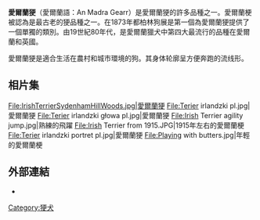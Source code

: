 {{Infobox Dogbreed
| akcgroup = 㹴
| akcstd = http://www.akc.org/breeds/irish_terrier/index.cfm
| altname = 愛爾蘭紅㹴
| ankcgroup = Group 2 (㹴)
| ankcstd = http://www.ankc.aust.com/irishterr.html
| ckcgroup = Group 4 – 㹴
| ckcstd = http://www.ckc.ca/en/Default.aspx?tabid=99&BreedCode=IIT
| country = {{愛爾蘭}} 
| fcigroup = 3
| fcinum = 139
| fcisection = 1
| fcistd = http://www.fci.be/Nomenclature/Standards/139g03-en.pdf
| image         = Irish-terrier.jpg
| image_caption = 愛爾蘭㹴
| kcukgroup     = 㹴
| kcukstd       = http://www.thekennelclub.org.uk/item/76
| name          = 愛爾蘭㹴
| nzkcgroup     = 㹴
| nzkcstd       = http://www.nzkc.org.nz/br244.html
| ukcgroup      = 㹴
| ukcstd        = http://mail.ukcdogs.com/UKCweb.nsf/80de88211ee3f2dc8525703f004ccb1e/c1e81a4eea6e14d08525704d005f0243?OpenDocument
}}

'''愛爾蘭㹴'''（愛爾蘭語：An Madra Gearr）是愛爾蘭㹴的許多品種之一。愛爾蘭梗被認為是最古老的㹴品種之一。在1873年都柏林狗展是第一個為愛爾蘭㹴提供了一個單獨的類別。由19世紀80年代，是愛爾蘭獵犬中第四大最流行的品種在愛爾蘭和英國。

愛爾蘭㹴是適合生活在農村和城市環境的狗。其身体轮廓呈方便奔跑的流线形。

== 相片集 ==

<gallery mode="packed-hover" width=120 heights="120">
File:IrishTerrierSydenhamHillWoods.jpg|愛爾蘭㹴
File:Terier irlandzki pl.jpg|愛爾蘭㹴
File:Terier irlandzki głowa pl.jpg|愛爾蘭㹴 
File:Irish Terrier agility jump.jpg|熟練的飛躍
File:Irish Terrier from 1915.JPG|1915年左右的愛爾蘭梗
File:Terier irlandzki portret pl.jpg|愛爾蘭㹴
File:Playing with butters.jpg|年輕的愛爾蘭梗
</gallery>

==外部連結==
*{{dmoz|Recreation/Pets/Dogs/Breeds/Terrier_Group/Irish_Terrier/}}
{{Terriers}}
[[Category:㹴犬|Category:㹴犬]]